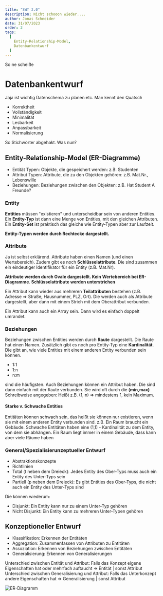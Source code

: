 ```yaml
---
title: "SWT 2.0"
description: Nicht schooon wieder....
author: Jonas Schneider
date: 31/07/2023
order: 2
tags:
  [
    Entity-Relationship-Model,
    Datenbankentwurf
  ]
---
```


So ne scheiße

# Datenbankentwurf
Jaja ist wichtig Datenschema zu planen etc. Man kennt den Quatsch
- Korrektheit
- Vollständigkeit
- Minimalität
- Lesbarkeit
- Anpassbarkeit
- Normalisierung 

So Stichwörter abgehakt. Was nun? 

## Entity-Relationship-Model (ER-Diagramme)
- Entität Typen: Objekte, die gespeichert werden: z.B. Studenten
- Attribut Typen: Attribute, die zu den Objekten gehören: z.B. Mat.Nr., Lebenswille
- Beziehungen: Beziehungen zwischen den Objekten: z.B. Hat Student A Freunde?


### Entity
**Entities** müssen "existieren" und unterscheidbar sein von anderen Entities.
Ein **Entity-Typ** ist dann eine Menge von Entities, mit den gleichen Attributen. Ein **Entity-Set** ist praktisch das gleiche wie Entity-Typen aber zur Laufzeit.
 
**Entity-Typen werden durch Rechtecke dargestellt.**

### Attribute
Ja ist selbst erklärend. Attribute haben einen Namen (und einen Wertebereich).
Zudem gibt es noch **Schlüsselattribute**. Die sind zusammen ein eindeutiger Identifikator für ein Entity (z.B. Mat.Nr).

**Attribute werden durch Ovale dargestellt. Kein Wertebereich bei ER-Diagramme. Schlüsselattribute werden unterstrichen**

Ein Attribut kann wieder aus mehreren **Teilattributen** bestehen (z.B. Adresse => Straße, Hausnummer, PLZ, Ort). Die werden auch als Attribute dargestellt, aber dann mit einem Strich mit dem Oberattribut verbunden.

Ein Attribut kann auch ein Array sein. Dann wird es einfach doppelt umrandet. 

### Beziehungen

Beziehungen zwischen Entities werden durch **Raute** dargestellt. Die Raute hat einen Namen.
Zusätzlich gibt es noch pro Entity-Typ eine **Kardinalität**. Die gibt an, wie viele Entities mit einem anderen Entity verbunden sein können.
- 1:1
- 1:n
- n:m

sind die häufigsten. Auch Beziehungen können ein Attribut haben. Die sind dann einfach mit der Raute verbunden.
Sie wird oft durch die **(min,max)** Schreibweise angegeben: Heißt z.B. (1, n) => mindestens 1, kein Maximum.

#### Starke v. Schwache Entities
Entitäten können schwach sein, das heißt sie können nur existieren, wenn sie mit einem anderen Entity verbunden sind. z.B. Ein Raum braucht ein Gebäude.
Schwache Entitäten haben eine (1,1) - Kardinalität zu dem Entity, von dem sie abhängen. Ein Raum liegt immer in einem Gebäude, dass kann aber viele Räume haben


### General/Spezialisierunzeptueller Entwurf
- Abstraktionskonzepte
- Richtlinien
- Total (t neben dem Dreieck): Jedes Entity des Ober-Typs muss auch ein Entity des Unter-Typs sein
- Partiell (p neben dem Dreieck): Es gibt Entities des Ober-Typs, die nicht auch ein Entity des Unter-Typs sind

Die können wiederum:
- Disjunkt: Ein Entity kann nur zu einem Unter-Typ gehören
- Nicht Disjunkt: Ein Entity kann zu mehreren Unter-Typen gehören

## Konzeptioneller Entwurf

  - Klassifikation: Erkennen der Entitäten
  - Aggregation: Zusammenfassen von Attributen zu Entitäten
  - Assoziation: Erkennen von Beziehungen zwischen Entitäten
  - Generalisierung: Erkennen von Generalisierungen

Unterschied zwischen Entität und Attribut: Falls das Konzept eigene Eigenschaften hat oder mehrfach auftaucht => Entität | sonst Attribut
Unterschied zwischen Generalisierung und Attribut: Falls das Unterkonzept andere Eigenschaften hat => Generalisierung | sonst Attribut

![ER-Diagramm](/teaching-assets/sibd/dbis/teachings/er-diagramm.png)
  